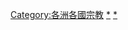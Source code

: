 {{Categories by country|nocat}}

[[Category:各洲各國宗教|Category:各洲各國宗教]]
[[Category:大洋洲各国文化|*]]
[[Category:大洋洲宗教|*]]